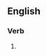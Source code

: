 ==English==

===Verb===
{{head|en|present participle}}

# {{present participle of|summit|lang=en|nocat=1}}